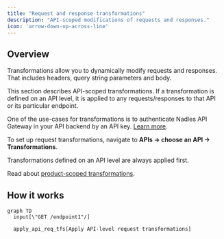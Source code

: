 ```yaml
---
title: "Request and response transformations"
description: "API-scoped modifications of requests and responses."
icon: 'arrow-down-up-across-line'
---
```


## Overview

Transformations allow you to dynamically modify requests and responses. That includes headers, query string parameters and body.

This section describes API-scoped transformations. If a transformation is defined on an API level, it is applied to any requests/responses to that API or its particular endpoint.

One of the use-cases for transformations is to authenticate Nadles API Gateway in your API backend by an API key. [Learn more](https://docs.nadles.com/api-management/exposing-your-api/#configuring-nadles-api-gateway).

To set up request transformations, navigate to **APIs → choose an API → Transformations**.

<Tip>
  Transformations defined on an API level are always applied first.

  Read about [product-scoped transformations](https://docs.nadles.com/product-modeling/transformations/).
</Tip>

## How it works

```mermaid
graph TD
  input[\"GET /endpoint1"/]
  
  apply_api_req_tfs[Apply API-level request transformations]

```